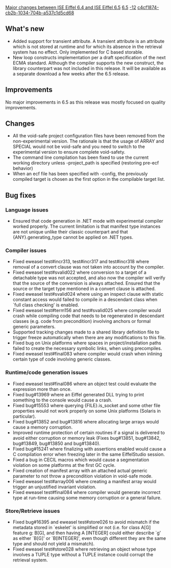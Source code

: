 [[Property:title|Major changes between ISE Eiffel 6.4 and ISE Eiffel 6.5]]
[[Property:link_title|6.5]]
[[Property:weight|-12]]
[[Property:uuid|c4cf1874-cb2b-1034-704b-a537c1d5cd68]]
==What's new==
{{seealso|[[Differences between standard ECMA-367 and Eiffel Software implementation|Differences between standard ECMA-367 and Eiffel Software implementation]] }}
*Added support for transient attribute. A transient attribute is an attribute which is not stored at runtime and for which its absence in the retrieval system has no effect. Only implemented for C based storable.
* New loop constructs implementation per a draft specification of the next ECMA standard. Although the compiler supports the new construct, the library counterpart was not included in this release. It will be available as a separate download a few weeks after the 6.5 release.

==Improvements==
No major improvements in 6.5 as this release was mostly focused on quality improvements.

==Changes==
* All the void-safe project configuration files have been removed from the non-experimental version. The rationale is that the usage of ARRAY and SPECIAL would not be void-safe and you need to switch to the experimental version to ensure complete void-safety.
* The command line compilation has been fixed to use the current working directory unless -project_path is specified (restoring pre-ecf behavior)
* When an ecf file has been specified with -config, the previously compiled target is chosen as the first option in the compilable target list.

==Bug fixes==

===Language issues===
* Ensured that code generation in .NET mode with experimental compiler worked properly. The current limitation is that manifest type instances are not unique unlike their classic counterpart and that {ANY}.generating_type cannot be applied on .NET types.

===Compiler issues===
* Fixed eweasel test#incr313, test#incr317 and test#incr318 where removal of a convert clause was not taken into account by the compiler. 
* Fixed eweasel test#svalid022 where conversion to a target of a detachable type was not accepted, and also now the compiler will verify that the source of the conversion is always attached. Ensured that the source or the target type mentioned in a convert clause is attached. 
* Fixed eweasel test#svalid024 where using an inspect clause with static constant access would failed to compile in a descendant class when `full class checking' is enabled. 
* Fixed eweasel test#term156 and test#svalid025 where compiler would crash while compiling code that needs to be regenerated in descendant classes (e.g. code from precondition) involving anchors or formal generic parameters. 
* Supported tracking changes made to a shared library definition file to trigger freeze automatically when there are any modifications to this file. 
* Fixed bug on Unix platforms where spaces in project/installation paths failed to create the necessary symbolic links, when using precompiles. 
* Fixed eweasel test#final083 where compiler would crash when inlining certain type of code involving generic classes.


===Runtime/code generation issues===
* Fixed eweasel test#final086 where an object test could evaluate the expression more than once. 
* Fixed bug#13969 where an Eiffel generated DLL trying to print something to the console would cause a crash.
* Fixed bug#15553 where querying <eiffel>{FILE}.is_socket</eiffel> and some other file properties would not work properly on some Unix platforms (Solaris in particular).
* Fixed bug#13852 and bug#13816 where allocating large arrays would cause a memory corruption.
* Improved runtime protection of certain routines if a signal is delivered to avoid either corruption or memory leak (Fixes bug#13851, bug#13842, bug#13849, bug#13850 and bug#13840).
* Fixed bug#15241 where finalizing with assertions enabled would cause a C compilation error when freezing later in the same EiffelStudio session. 
* Fixed a bug in CECIL macros which would cause a segmentation violation on some platforms at the first GC cycle. 
* Fixed creation of manifest array with an attached actual generic parameter to not throw a precondition violation in void-safe mode. 
* Fixed eweasel test#array006 where creating a manifest array would trigger an unjustified invariant violation. 
* Fixed eweasel test#final084 where compiler would generate incorrect type at run-time causing some memory corruption or a general failure.


===Store/Retrieve issues===
* Fixed bug#16395 and eweasel test#store026 to avoid mismatch if the metadata stored in `eskelet' is simplified or not (i.e. for class A[G] feature g: B[G], and then having A [INTEGER] could either describe `g' as either `B[G]' or `B[INTEGER]', even though different they are the same type and should not yield a mismatch). 
* Fixed eweasel test#store028 where retrieving an object whose type involves a TUPLE type without a TUPLE instance could corrupt the retrieval system. 

